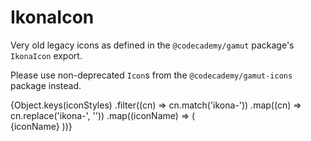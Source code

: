 
<Meta
  title="Deprecated|Atoms/IkonaIcon"
  component={IkonaIcon}
  decorators={[withKnobs]}
/>

# IkonaIcon

<StoryStatus status="deprecated" />

Very old legacy icons as defined in the `@codecademy/gamut` package&apos;s `IkonaIcon` export.

Please use non-deprecated `Icon`s from the `@codecademy/gamut-icons` package instead.

<Preview>
  <Story name="Ikona Icons">
    <LayoutGrid rowGap="md" columnGap="md">
      {Object.keys(iconStyles)
        .filter((cn) => cn.match('ikona-'))
        .map((cn) => cn.replace('ikona-', ''))
        .map((iconName) => (
          <Column size={2}>
            <IkonaIcon key={iconName} name={iconName} size={2} />
            <br />
            <span>{iconName}</span>
          </Column>
        ))}
    </LayoutGrid>
  </Story>
</Preview>

<Props of={IkonaIcon} />
